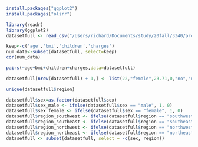 ```r
install.packages("ggplot2")
install.packages("olsrr")
```

```r
library(readr)
library(ggplot2)
datasetfull <- read_csv("/Users/richard/Documents/study/20fall/3340/project/insurance.csv")
```
```r
keep<-c('age','bmi','children','charges')
num_data<-subset(datasetfull, select=keep)
cor(num_data)
```
```r
pairs(~age+bmi+children+charges,data=datasetfull)
```

```r
datasetfull[nrow(datasetfull) + 1,] <- list(22,"female",23.71,0,"no","northeast",5503.7768)
```

```r
unique(datasetfull$region)
```

```r
datasetfull$sex=as.factor(datasetfull$sex)
datasetfull$sex_male <- ifelse(datasetfull$sex == "male", 1, 0)
datasetfull$sex_female <- ifelse(datasetfull$sex == "female", 1, 0)
datasetfull$region_southwest <- ifelse(datasetfull$region == "southwest", 1, 0)
datasetfull$region_southeast <- ifelse(datasetfull$region == "southeast", 1, 0)
datasetfull$region_northwest <- ifelse(datasetfull$region == "northwest", 1, 0)
datasetfull$region_northeast <- ifelse(datasetfull$region == "northeast", 1, 0)
datasetfull <- subset(datasetfull, select = -c(sex, region))
```